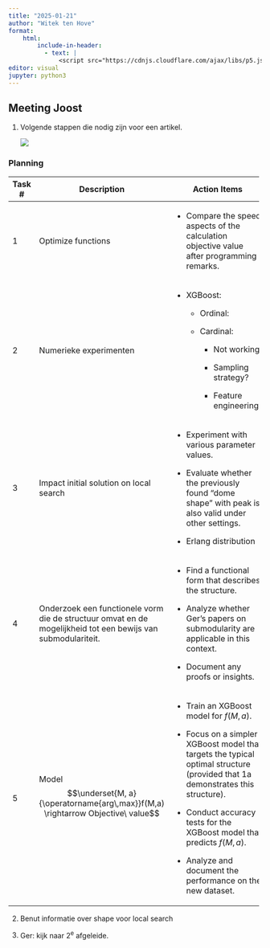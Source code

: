 ```yaml
---
title: "2025-01-21"
author: "Witek ten Hove"
format:
    html:
        include-in-header:
          - text: |
              <script src="https://cdnjs.cloudflare.com/ajax/libs/p5.js/1.4.0/p5.js"></script>
editor: visual
jupyter: python3
---
```


## Meeting Joost

1.  Volgende stappen die nodig zijn voor een artikel.

    ![](images/notes250121.jpeg)

### Planning

+---------+--------------------------------------------------------------------------------------------------------------+---------------------------------------------------------------------------------------------------------------------------------+-------+
| Task \# | Description                                                                                                  | Action Items                                                                                                                    | Owner |
+=========+==============================================================================================================+=================================================================================================================================+=======+
| 1       | Optimize functions                                                                                           | -   Compare the speed aspects of the calculation objective value after programming remarks.                                     | Witek |
+---------+--------------------------------------------------------------------------------------------------------------+---------------------------------------------------------------------------------------------------------------------------------+-------+
| 2       | Numerieke experimenten                                                                                       | -   XGBoost:                                                                                                                    | Witek |
|         |                                                                                                              |                                                                                                                                 |       |
|         |                                                                                                              |     -   Ordinal:                                                                                                                |       |
|         |                                                                                                              |                                                                                                                                 |       |
|         |                                                                                                              |     -   Cardinal:                                                                                                               |       |
|         |                                                                                                              |                                                                                                                                 |       |
|         |                                                                                                              |         -   Not working.                                                                                                        |       |
|         |                                                                                                              |                                                                                                                                 |       |
|         |                                                                                                              |         -   Sampling strategy?                                                                                                  |       |
|         |                                                                                                              |                                                                                                                                 |       |
|         |                                                                                                              |         -   Feature engineering?                                                                                                |       |
+---------+--------------------------------------------------------------------------------------------------------------+---------------------------------------------------------------------------------------------------------------------------------+-------+
| 3       | Impact initial solution on local search                                                                      | -   Experiment with various parameter values.                                                                                   | Witek |
|         |                                                                                                              |                                                                                                                                 |       |
|         |                                                                                                              | -   Evaluate whether the previously found "dome shape" with peak is also valid under other settings.                            | Joost |
|         |                                                                                                              |                                                                                                                                 |       |
|         |                                                                                                              | -   Erlang distribution                                                                                                         |       |
+---------+--------------------------------------------------------------------------------------------------------------+---------------------------------------------------------------------------------------------------------------------------------+-------+
| 4       | Onderzoek een functionele vorm die de structuur omvat en de mogelijkheid tot een bewijs van submodulariteit. | -   Find a functional form that describes the structure.                                                                        | Witek |
|         |                                                                                                              |                                                                                                                                 |       |
|         |                                                                                                              | -   Analyze whether Ger's papers on submodularity are applicable in this context.                                               |       |
|         |                                                                                                              |                                                                                                                                 |       |
|         |                                                                                                              | -   Document any proofs or insights.                                                                                            |       |
+---------+--------------------------------------------------------------------------------------------------------------+---------------------------------------------------------------------------------------------------------------------------------+-------+
| 5       | Model $$\underset{M, a}{\operatorname{arg\,max}}f(M,a) \rightarrow Objective\ value$$                        | -   Train an XGBoost model for $f(M, a$).                                                                                       | Witek |
|         |                                                                                                              |                                                                                                                                 |       |
|         |                                                                                                              | -   Focus on a simpler XGBoost model that targets the typical optimal structure (provided that 1a demonstrates this structure). |       |
|         |                                                                                                              |                                                                                                                                 |       |
|         |                                                                                                              | -   Conduct accuracy tests for the XGBoost model that predicts $f(M, a)$.                                                       |       |
|         |                                                                                                              |                                                                                                                                 |       |
|         |                                                                                                              | -   Analyze and document the performance on the new dataset.                                                                    |       |
+---------+--------------------------------------------------------------------------------------------------------------+---------------------------------------------------------------------------------------------------------------------------------+-------+

2.  Benut informatie over shape voor local search

```{=html}
    <script>
        function setup() {
            createCanvas(600, 400);
            background(245);
        }

        function draw() {
            background(245);
            
            // Set drawing styles
            stroke(0, 0, 255);
            strokeWeight(2);
            noFill();
            
            // Draw the timeline
            let baseY = height/2;
            line(50, baseY, 550, baseY);
            
            // Draw left rectangle (a) - now twice as high
            rect(50, baseY-80, 40, 80);
            
            // Draw middle horizontal rectangle - now twice as high
            rect(90, baseY-40, 380, 40);
            
            // Draw middle vertical rectangle - now twice as high
            rect(470, baseY-80, 40, 80);
            
            // Draw right rectangle (M) - now twice as high
            rect(510, baseY-160, 40, 160);
            
            // Add text - moved up to accommodate taller blocks
            textSize(16);
            fill(0, 0, 255);
            noStroke();
            
            // Labels - adjusted positions
            text("a", 65, baseY-90);
            text("t = 1", 55, baseY+25);
            text("t = T", 515, baseY+25);
            text("M", 525, baseY-180);
            text("Q - 2a", 270, baseY-50);
            text("N = Q + M", 250, baseY-180);
            
            // No animation needed - static drawing
            noLoop();
        }
    </script>
```

3.  Ger: kijk naar 2^e^ afgeleide.

